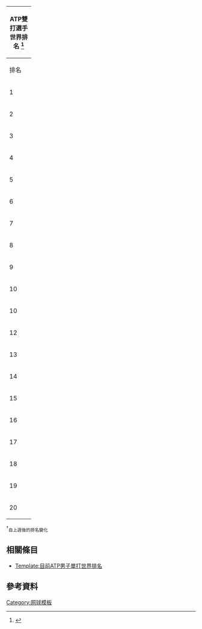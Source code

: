 {{WebSlice-begin|id=1|title=目前ATP男子雙打世界排名}}
{|class=wikitable style=text-align:center;
!colspan=5|ATP雙打選手世界排名 {{As of|2022|2|21|lc=y}}<ref name="ATPDoublesRankingsCurrent">{{cite web|work=atptour.com|publisher=ATP Tour, Inc.|title=Current ATP Rankings (Doubles)| url = http://www.atptour.com/rankings/doubles}}</ref>
|-
| width="50px" |排名
| width="300px"|選手
| width="50px" |積分
| width="50px" |變化<sup>†</sup>
|-
|1|| style="text-align:left;" |{{flagathlete|[[马特·帕维奇]]|CRO}}||9,065||{{steady}}
|-
|2|| style="text-align:left;" |{{flagathlete|[[尼克拉·梅克蒂奇]]|CRO}}||8,730||{{steady}}
|-
|3|| style="text-align:left;" |{{flagathlete|[[乔·索尔兹伯里]]|GBR}}||8,263||{{steady}}
|-
|4|| style="text-align:left;" |{{flagathlete|[[拉傑夫·拉姆]]|USA}}||8,013||{{steady}}
|-
|5|| style="text-align:left;" |{{flagathlete|[[奧拉西奧·澤巴洛斯]]|ARG}}||7,120||{{increase}} 1
|-
|6|| style="text-align:left;" |{{flagathlete|[[尼古拉·馬俞]]|FRA}}||6,965||{{decrease}} 1
|-
|7|| style="text-align:left;" |{{flagathlete|[[馬塞爾·格拉諾勒斯]]|ESP}}||6,963||{{steady}}
|-
|8|| style="text-align:left;" |{{flagathlete|[[皮埃尔-于格·埃贝尔]]|FRA}}||6,140||{{increase}} 1
|-
|9|| style="text-align:left;" |{{flagathlete|[[約翰·皮爾斯]]|AUS}}||5,435||{{increase}} 1
|-
|10|| style="text-align:left;" |{{flagathlete|[[罗伯特·法拉赫]]|COL}}||5,420||{{increase}} 1
|-
|10|| style="text-align:left;" |{{flagathlete|[[胡安·塞巴斯蒂安·卡瓦尔]]|COL}}||5,420||{{increase}} 1
|-
|12|| style="text-align:left;" |{{flagathlete|[[菲利普·波拉塞克]]|SVK}}||4,820||{{decrease}} 4
|-
|13|| style="text-align:left;" |{{flagathlete|[[凯文·克拉维茨]]|GER}}||4,763||{{increase}} 1
|-
|14|| style="text-align:left;" |{{flagathlete|[[迈克尔·维纳斯]]|NZL}}||4,646||{{increase}} 1
|-
|15|| style="text-align:left;" |{{flagathlete|[[提姆·普特兹]]|GER}}||4,618||{{increase}} 1
|-
|16|| style="text-align:left;" |{{flagathlete|[[尼爾·斯庫普斯基]]|GBR}}||4,445||{{increase}} 3
|-
|17|| style="text-align:left;" |{{flagathlete|[[霍里亞·特卡烏]]|ROU}}||4,140||{{increase}} 1
|-
|18|| style="text-align:left;" |{{flagathlete|[[卫斯理·库尔霍夫]]|NED}}||4,030||{{increase}} 2
|-
|19|| style="text-align:left;" |{{flagathlete|[[布魯諾·蘇雷斯]]|BRA}}||3,840||{{decrease}} 2
|-
|20|| style="text-align:left;" |{{flagathlete|[[西莫內·博萊利]]|ITA}}||3,515||{{increase}} 2
|}
<sup>†</sup><small>自上週後的排名變化</small><noinclude>

==相關條目==
{{Portal|Tennis}}
* [[Template:目前ATP男子單打世界排名]]

==參考資料==
{{Reflist}}
[[Category:网球模板]]</noinclude>